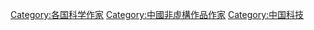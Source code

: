 [[Category:各国科学作家|Category:各国科学作家]]
[[Category:中國非虛構作品作家|Category:中國非虛構作品作家]]
[[Category:中国科技|Category:中国科技]]